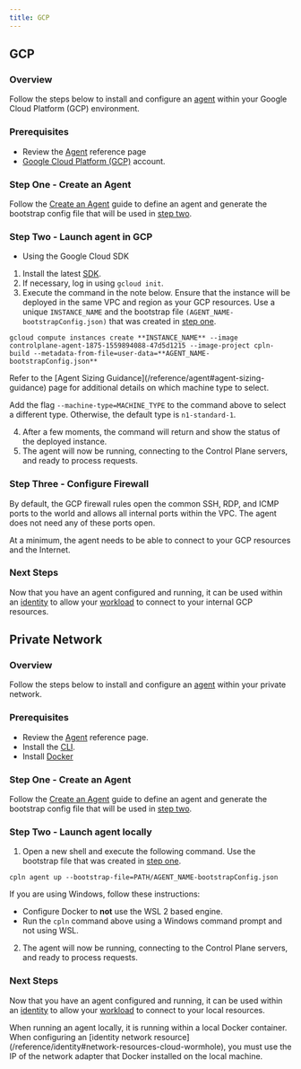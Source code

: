 ```yaml
---
title: GCP
---
```


## GCP

### Overview

Follow the steps below to install and configure an [agent](/reference/agent) within your Google Cloud Platform (GCP) environment.

### Prerequisites

- Review the [Agent](/reference/agent) reference page
- [Google Cloud Platform (GCP)](https://cloud.google.com/) account.

### Step One - Create an Agent

Follow the [Create an Agent](/guides/agent) guide to define an agent and generate the bootstrap config file that will be used in
[step two](#step-two-launch-agent-in-gcp).

### Step Two - Launch agent in GCP

- Using the Google Cloud SDK

1. Install the latest [SDK](https://cloud.google.com/sdk/docs/install).
2. If necessary, log in using `gcloud init`.
3. Execute the command in the note below. Ensure that the instance will be deployed in the same VPC and region as your GCP resources. Use a unique `INSTANCE_NAME` and the bootstrap file `(AGENT_NAME-bootstrapConfig.json)` that was created in [step one](#step-one-create-an-agent-3).

```
gcloud compute instances create **INSTANCE_NAME** --image controlplane-agent-1875-1559894088-47d5d1215 --image-project cpln-build --metadata-from-file=user-data=**AGENT_NAME-bootstrapConfig.json**
```

<Tip>
Refer to the [Agent Sizing Guidance](/reference/agent#agent-sizing-guidance) page for additional details on which machine type to select.

Add the flag `--machine-type=MACHINE_TYPE` to the command above to select a different type. Otherwise, the default type is `n1-standard-1`.

</Tip>

4. After a few moments, the command will return and show the status of the deployed instance.
5. The agent will now be running, connecting to the Control Plane servers, and ready to process requests.

### Step Three - Configure Firewall

By default, the GCP firewall rules open the common SSH, RDP, and ICMP ports to the world and allows all internal ports within the VPC. The agent does not need any of these ports open.

At a minimum, the agent needs to be able to connect to your GCP resources and the Internet.

### Next Steps

Now that you have an agent configured and running, it can be used within an [identity](/reference/identity) to allow your [workload](/reference/workload) to connect to your internal GCP resources.

## Private Network

### Overview

Follow the steps below to install and configure an [agent](/reference/agent) within your private network.

### Prerequisites

- Review the [Agent](/reference/agent) reference page.
- Install the [CLI](/reference/cli).
- Install [Docker](https://docs.docker.com/engine/install/)

### Step One - Create an Agent

Follow the [Create an Agent](/guides/agent) guide to define an agent and generate the bootstrap config file that will be used in
[step two](#step-two-launch-agent-locally).

### Step Two - Launch agent locally

1. Open a new shell and execute the following command. Use the bootstrap file that was created in [step one](#step-one-create-an-agent-4).

```
cpln agent up --bootstrap-file=PATH/AGENT_NAME-bootstrapConfig.json
```

<Tip>

If you are using Windows, follow these instructions:

- Configure Docker to **not** use the WSL 2 based engine.
- Run the `cpln` command above using a Windows command prompt and not using WSL.

</Tip>

2. The agent will now be running, connecting to the Control Plane servers, and ready to process requests.

### Next Steps

Now that you have an agent configured and running, it can be used within an [identity](/reference/identity) to allow your [workload](/reference/workload) to connect to your local resources.

<Tip>
  When running an agent locally, it is running within a local Docker container. When configuring an [identity network
  resource](/reference/identity#network-resources-cloud-wormhole), you must use the IP of the network adapter that Docker installed on the
  local machine.
</Tip>
